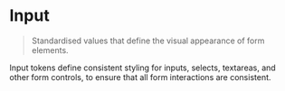 
<Meta title="Foundations/Tokens/Input" />

# Input

> Standardised values that define the visual appearance of form elements.

Input tokens define consistent styling for inputs, selects, textareas, and other
form controls, to ensure that all form interactions are consistent.

<Tokens collection="input" />

